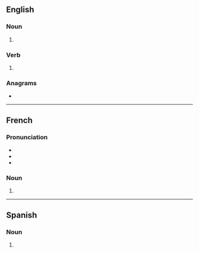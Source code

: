 {{also|Zooms}}
==English==

===Noun===
{{head|en|noun form}}

# {{plural of|en|zoom}}

===Verb===
{{head|en|verb form}}

# {{en-third-person singular of|zoom}}

===Anagrams===
* {{anagrams|en|a=moosz|Mozos|mozos}}

----

==French==

===Pronunciation===
* {{fr-IPA|zoums}}
* {{homophones|fr|zoom}}
* {{hyphenation|fr|zooms}}

===Noun===
{{head|fr|noun form|g=m}}

# {{plural of|fr|zoom}}

----

==Spanish==

===Noun===
{{head|es|noun form|g=m-p}}

# {{inflection of|es|zoom||p}}